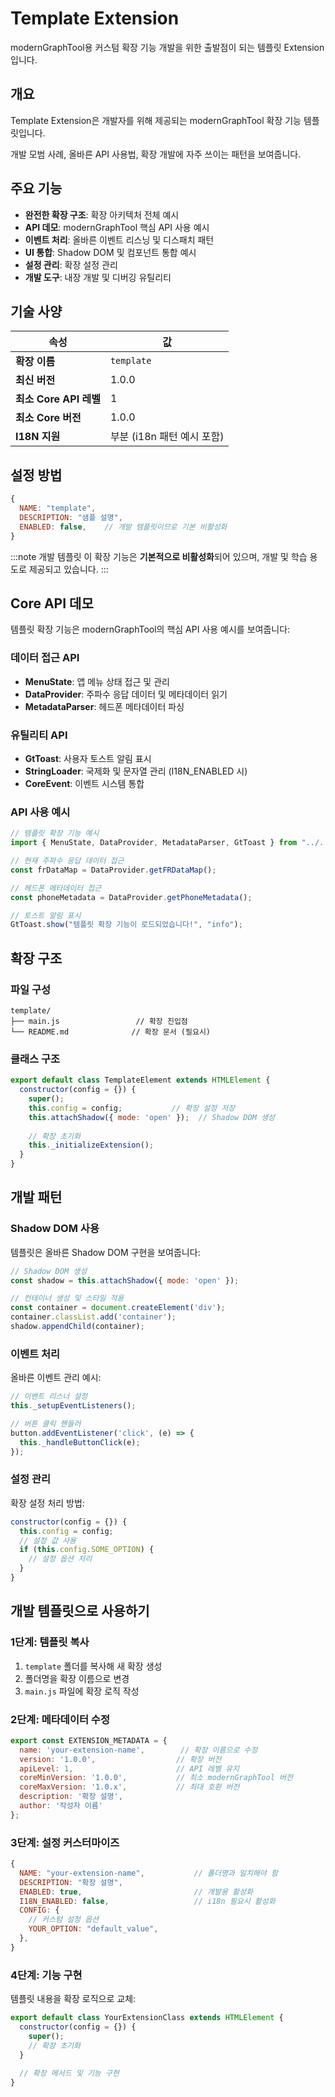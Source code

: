 # Template Extension

modernGraphTool용 커스텀 확장 기능 개발을 위한 출발점이 되는 템플릿 Extension입니다.

## 개요

Template Extension은 개발자를 위해 제공되는 modernGraphTool 확장 기능 템플릿입니다. 

개발 모범 사례, 올바른 API 사용법, 확장 개발에 자주 쓰이는 패턴을 보여줍니다.

## 주요 기능

- **완전한 확장 구조**: 확장 아키텍처 전체 예시
- **API 데모**: modernGraphTool 핵심 API 사용 예시
- **이벤트 처리**: 올바른 이벤트 리스닝 및 디스패치 패턴
- **UI 통합**: Shadow DOM 및 컴포넌트 통합 예시
- **설정 관리**: 확장 설정 관리
- **개발 도구**: 내장 개발 및 디버깅 유틸리티

## 기술 사양

| 속성 | 값 |
|----------|-------|
| **확장 이름** | `template` |
| **최신 버전** | 1.0.0 |
| **최소 Core API 레벨** | 1 |
| **최소 Core 버전** | 1.0.0 |
| **I18N 지원** | 부분 (i18n 패턴 예시 포함) |

## 설정 방법

```javascript
{
  NAME: "template",
  DESCRIPTION: "샘플 설명",
  ENABLED: false,    // 개발 템플릿이므로 기본 비활성화
}
```

:::note 개발 템플릿
이 확장 기능은 **기본적으로 비활성화**되어 있으며, 개발 및 학습 용도로 제공되고 있습니다.
:::

## Core API 데모

템플릿 확장 기능은 modernGraphTool의 핵심 API 사용 예시를 보여줍니다:

### 데이터 접근 API
- **MenuState**: 앱 메뉴 상태 접근 및 관리
- **DataProvider**: 주파수 응답 데이터 및 메타데이터 읽기
- **MetadataParser**: 헤드폰 메타데이터 파싱

### 유틸리티 API
- **GtToast**: 사용자 토스트 알림 표시
- **StringLoader**: 국제화 및 문자열 관리 (I18N_ENABLED 시)
- **CoreEvent**: 이벤트 시스템 통합

### API 사용 예시
```javascript
// 템플릿 확장 기능 예시
import { MenuState, DataProvider, MetadataParser, GtToast } from "../../core.min.js";

// 현재 주파수 응답 데이터 접근
const frDataMap = DataProvider.getFRDataMap();

// 헤드폰 메타데이터 접근
const phoneMetadata = DataProvider.getPhoneMetadata();

// 토스트 알림 표시
GtToast.show("템플릿 확장 기능이 로드되었습니다!", "info");
```

## 확장 구조

### 파일 구성
```
template/
├── main.js                 // 확장 진입점
└── README.md              // 확장 문서 (필요시)
```

### 클래스 구조
```javascript
export default class TemplateElement extends HTMLElement {
  constructor(config = {}) {
    super();
    this.config = config;           // 확장 설정 저장
    this.attachShadow({ mode: 'open' });  // Shadow DOM 생성
    
    // 확장 초기화
    this._initializeExtension();
  }
}
```

## 개발 패턴

### Shadow DOM 사용
템플릿은 올바른 Shadow DOM 구현을 보여줍니다:
```javascript
// Shadow DOM 생성
const shadow = this.attachShadow({ mode: 'open' });

// 컨테이너 생성 및 스타일 적용
const container = document.createElement('div');
container.classList.add('container');
shadow.appendChild(container);
```

### 이벤트 처리
올바른 이벤트 관리 예시:
```javascript
// 이벤트 리스너 설정
this._setupEventListeners();

// 버튼 클릭 핸들러
button.addEventListener('click', (e) => {
  this._handleButtonClick(e);
});
```

### 설정 관리
확장 설정 처리 방법:
```javascript
constructor(config = {}) {
  this.config = config;
  // 설정 값 사용
  if (this.config.SOME_OPTION) {
    // 설정 옵션 처리
  }
}
```

## 개발 템플릿으로 사용하기

### 1단계: 템플릿 복사
1. `template` 폴더를 복사해 새 확장 생성
2. 폴더명을 확장 이름으로 변경
3. `main.js` 파일에 확장 로직 작성

### 2단계: 메타데이터 수정
```javascript
export const EXTENSION_METADATA = {
  name: 'your-extension-name',        // 확장 이름으로 수정
  version: '1.0.0',                  // 확장 버전
  apiLevel: 1,                       // API 레벨 유지
  coreMinVersion: '1.0.0',           // 최소 modernGraphTool 버전
  coreMaxVersion: '1.0.x',           // 최대 호환 버전
  description: '확장 설명',
  author: '작성자 이름'
};
```

### 3단계: 설정 커스터마이즈
```javascript
{
  NAME: "your-extension-name",           // 폴더명과 일치해야 함
  DESCRIPTION: "확장 설명",
  ENABLED: true,                         // 개발용 활성화
  I18N_ENABLED: false,                   // i18n 필요시 활성화
  CONFIG: {
    // 커스텀 설정 옵션
    YOUR_OPTION: "default_value",
  },
}
```

### 4단계: 기능 구현
템플릿 내용을 확장 로직으로 교체:
```javascript
export default class YourExtensionClass extends HTMLElement {
  constructor(config = {}) {
    super();
    // 확장 초기화
  }
  
  // 확장 메서드 및 기능 구현
}
```